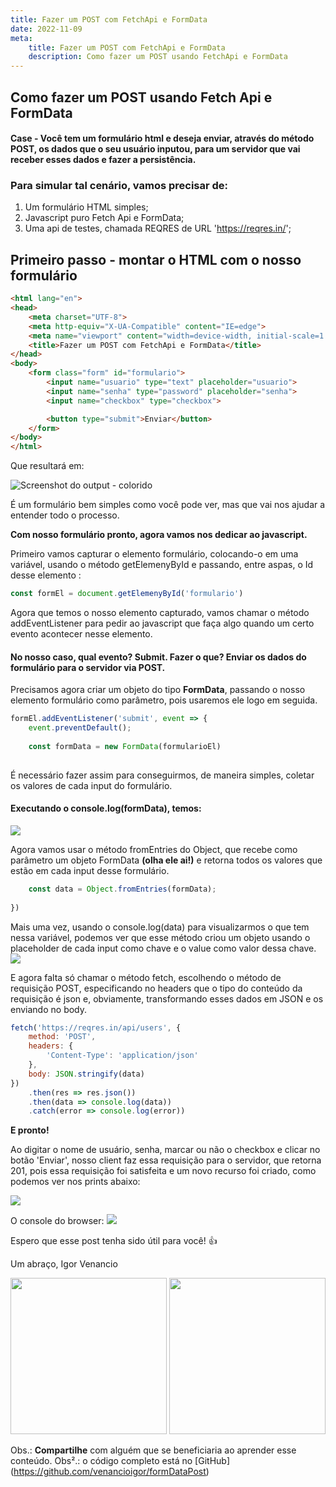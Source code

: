 ```yaml
---
title: Fazer um POST com FetchApi e FormData
date: 2022-11-09
meta:
    title: Fazer um POST com FetchApi e FormData
    description: Como fazer um POST usando FetchApi e FormData
---
```


## Como fazer um POST usando Fetch Api e FormData

#### Case - Você tem um formulário html e deseja enviar, através do método POST, os dados que o seu usuário inputou, para um servidor que vai receber esses dados e fazer a persistência.

### Para simular tal cenário, vamos precisar de:

1. Um formulário HTML simples;
2. Javascript puro Fetch Api e FormData;
3. Uma api de testes, chamada REQRES de URL 'https://reqres.in/';

## Primeiro passo - montar o HTML com o nosso formulário

```html
<html lang="en">
<head>
    <meta charset="UTF-8">
    <meta http-equiv="X-UA-Compatible" content="IE=edge">
    <meta name="viewport" content="width=device-width, initial-scale=1.0">
    <title>Fazer um POST com FetchApi e FormData</title>
</head>
<body>
    <form class="form" id="formulario">
        <input name="usuario" type="text" placeholder="usuario">
        <input name="senha" type="password" placeholder="senha">
        <input name="checkbox" type="checkbox">

        <button type="submit">Enviar</button>
    </form>
</body>
</html>
```

Que resultará em:

![Screenshot do output - colorido](https://res.cloudinary.com/igorvenancio-com/image/upload/v1668131060/Blog/visualizacao_html_okb84d.jpg)

É um formulário bem simples como você pode ver, mas que vai nos ajudar a entender todo o processo.

**Com nosso formulário pronto, agora vamos nos dedicar ao javascript.**

Primeiro vamos capturar o elemento formulário, colocando-o em uma variável, usando o método
getElemenyById e passando, entre aspas, o Id desse elemento :
```js
const formEl = document.getElemenyById('formulario')
```
Agora que temos o nosso elemento capturado, vamos chamar o método addEventListener para pedir ao javascript
que faça algo quando um certo evento acontecer nesse elemento. 

#### No nosso caso, qual evento? Submit. Fazer o que? Enviar os dados do formulário para o servidor via POST.


Precisamos agora criar um objeto do tipo **FormData**, passando o nosso elemento formulário como parâmetro, pois usaremos ele logo em seguida.
```js
formEl.addEventListener('submit', event => {
    event.preventDefault();
    
    const formData = new FormData(formularioEl) 
                                                
```

É necessário fazer assim para conseguirmos, de maneira simples, coletar os valores de cada input do formulário. 

#### Executando o console.log(formData), temos:
![](https://res.cloudinary.com/igorvenancio-com/image/upload/v1668131060/Blog/print_do_formData_gqjjuy.jpg)

Agora vamos usar o método fromEntries do Object, que recebe como parâmetro um objeto FormData **(olha ele ai!)** e retorna
todos os valores que estão em cada input desse formulário.
```js
    const data = Object.fromEntries(formData);
                                                                                                
})
```

Mais uma vez, usando o console.log(data) para visualizarmos o que tem nessa variável, podemos ver que esse método criou um objeto usando o placeholder de cada input como chave e o value como valor dessa chave.
![](https://res.cloudinary.com/igorvenancio-com/image/upload/v1668131060/Blog/print_ObjectFromEntries_jopdpj.jpg)

E agora falta só chamar o método fetch, escolhendo o método de requisição POST,
especificando no headers que o tipo do conteúdo da requisição é json e,
obviamente, transformando esses dados em JSON e os enviando no body.

```js
fetch('https://reqres.in/api/users', {
    method: 'POST',
    headers: {
        'Content-Type': 'application/json'
    },
    body: JSON.stringify(data)
})
    .then(res => res.json())
    .then(data => console.log(data))
    .catch(error => console.log(error))
```

**E pronto!**

Ao digitar o nome de usuário, senha, marcar ou não o checkbox e clicar no botão 'Enviar', nosso client faz essa requisição para o servidor, que retorna 201, pois essa requisição
foi satisfeita e um novo recurso foi criado, como podemos ver nos prints abaixo:

![](https://res.cloudinary.com/igorvenancio-com/image/upload/v1668131060/Blog/resposta_servidor_201_ozmczc.jpg)

O console do browser:
![](https://res.cloudinary.com/igorvenancio-com/image/upload/v1668131060/Blog/retorno_servidor_zron68.jpg)

Espero que esse post tenha sido útil para você! 👍

Um abraço,
Igor Venancio


<div lg:flex>
  <img
    style={{marginLeft:'auto', marginRight:'auto'}}
    width="250" height="250"
    src="https://c.tenor.com/gK9Yd_xrxrIAAAAC/yoda-star-wars.gif" />
<img
    style={{marginLeft:'auto', marginRight:'auto'}}
    width="250" height="250"
    src="https://c.tenor.com/UwbYxIzEPpwAAAAC/teach-you-yoda.gif" />
</div>




Obs.: **Compartilhe** com alguém que se beneficiaria ao aprender esse conteúdo.
Obs².: o código completo está no [GitHub] (https://github.com/venancioigor/formDataPost)

